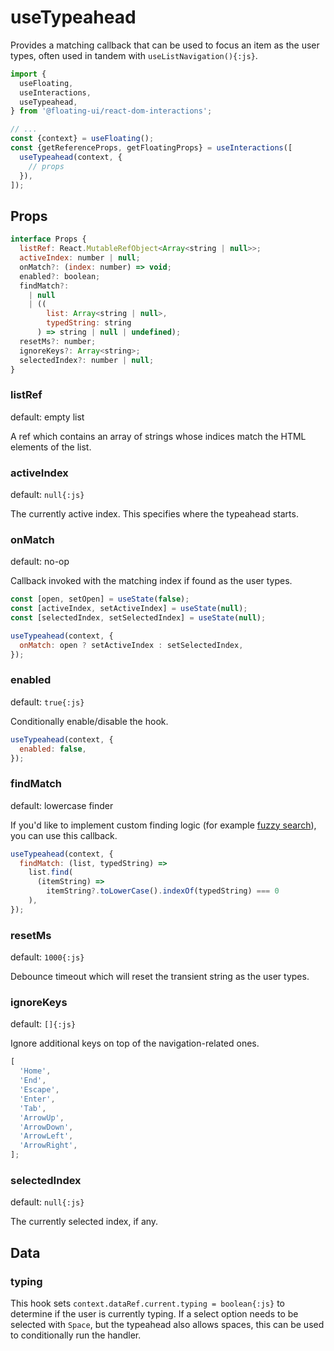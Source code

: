 # useTypeahead

Provides a matching callback that can be used to focus an item as
the user types, often used in tandem with
`useListNavigation(){:js}`.

```js /useTypeahead/
import {
  useFloating,
  useInteractions,
  useTypeahead,
} from '@floating-ui/react-dom-interactions';

// ...
const {context} = useFloating();
const {getReferenceProps, getFloatingProps} = useInteractions([
  useTypeahead(context, {
    // props
  }),
]);
```

## Props

```js
interface Props {
  listRef: React.MutableRefObject<Array<string | null>>;
  activeIndex: number | null;
  onMatch?: (index: number) => void;
  enabled?: boolean;
  findMatch?:
    | null
    | ((
        list: Array<string | null>,
        typedString: string
      ) => string | null | undefined);
  resetMs?: number;
  ignoreKeys?: Array<string>;
  selectedIndex?: number | null;
}
```

### listRef

default: empty list

A ref which contains an array of strings whose indices match the
HTML elements of the list.

### activeIndex

default: `null{:js}`

The currently active index. This specifies where the typeahead
starts.

### onMatch

default: no-op

Callback invoked with the matching index if found as the user
types.

```js
const [open, setOpen] = useState(false);
const [activeIndex, setActiveIndex] = useState(null);
const [selectedIndex, setSelectedIndex] = useState(null);

useTypeahead(context, {
  onMatch: open ? setActiveIndex : setSelectedIndex,
});
```

### enabled

default: `true{:js}`

Conditionally enable/disable the hook.

```js
useTypeahead(context, {
  enabled: false,
});
```

### findMatch

default: lowercase finder

If you'd like to implement custom finding logic (for example
[fuzzy search](https://fusejs.io/)), you can use this callback.

```js
useTypeahead(context, {
  findMatch: (list, typedString) =>
    list.find(
      (itemString) =>
        itemString?.toLowerCase().indexOf(typedString) === 0
    ),
});
```

### resetMs

default: `1000{:js}`

Debounce timeout which will reset the transient string as the
user types.

### ignoreKeys

default: `[]{:js}`

Ignore additional keys on top of the navigation-related ones.

```js
[
  'Home',
  'End',
  'Escape',
  'Enter',
  'Tab',
  'ArrowUp',
  'ArrowDown',
  'ArrowLeft',
  'ArrowRight',
];
```

### selectedIndex

default: `null{:js}`

The currently selected index, if any.

## Data

### typing

This hook sets `context.dataRef.current.typing = boolean{:js}` to
determine if the user is currently typing. If a select option
needs to be selected with `Space`, but the typeahead also allows
spaces, this can be used to conditionally run the handler.
